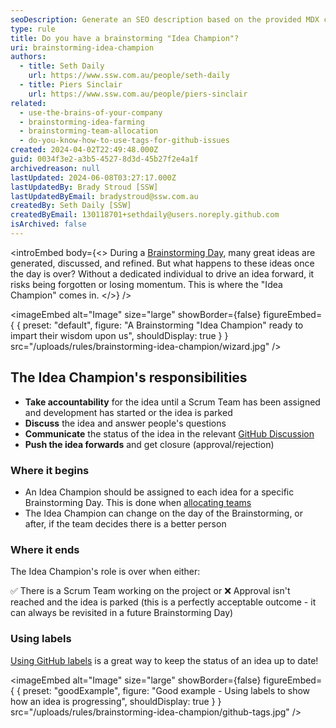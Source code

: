 ```yaml
---
seoDescription: Generate an SEO description based on the provided MDX content - Assigning an "Idea Champion" for brainstormed ideas ensures accountability and momentum, driving projects forward from concept to reality.
type: rule
title: Do you have a brainstorming "Idea Champion"?
uri: brainstorming-idea-champion
authors:
  - title: Seth Daily
    url: https://www.ssw.com.au/people/seth-daily
  - title: Piers Sinclair
    url: https://www.ssw.com.au/people/piers-sinclair
related:
  - use-the-brains-of-your-company
  - brainstorming-idea-farming
  - brainstorming-team-allocation
  - do-you-know-how-to-use-tags-for-github-issues
created: 2024-04-02T22:49:48.000Z
guid: 0034f3e2-a3b5-4527-8d3d-45b27f2e4a1f
archivedreason: null
lastUpdated: 2024-06-08T03:27:17.000Z
lastUpdatedBy: Brady Stroud [SSW]
lastUpdatedByEmail: bradystroud@ssw.com.au
createdBy: Seth Daily [SSW]
createdByEmail: 130118701+sethdaily@users.noreply.github.com
isArchived: false
---
```


<introEmbed
  body={<>
During a [Brainstorming Day](/use-the-brains-of-your-company), many great ideas are generated, discussed, and refined. But what happens to these ideas once the day is over? Without a dedicated individual to drive an idea forward, it risks being forgotten or losing momentum. This is where the "Idea Champion" comes in.
  </>}
/>

<imageEmbed
  alt="Image"
  size="large"
  showBorder={false}
  figureEmbed={ {
    preset: "default",
    figure: "A Brainstorming \"Idea Champion\" ready to impart their wisdom upon us",
    shouldDisplay: true
  } }
  src="/uploads/rules/brainstorming-idea-champion/wizard.jpg"
/>

## The Idea Champion's responsibilities

* **Take accountability** for the idea until a Scrum Team has been assigned and development has started or the idea is parked
* **Discuss** the idea and answer people's questions
* **Communicate** the status of the idea in the relevant [GitHub Discussion](/brainstorming-idea-farming)
* **Push the idea forwards** and get closure (approval/rejection)

### Where it begins

* An Idea Champion should be assigned to each idea for a specific Brainstorming Day. This is done when [allocating teams](/brainstorming-team-allocation)
* The Idea Champion can change on the day of the Brainstorming, or after, if the team decides there is a better person

### Where it ends

The Idea Champion's role is over when either:

✅ There is a Scrum Team working on the project
or
❌ Approval isn't reached and the idea is parked (this is a perfectly acceptable outcome - it can always be revisited in a future Brainstorming Day)

### Using labels

[Using GitHub labels](/do-you-know-how-to-use-tags-for-github-issues) is a great way to keep the status of an idea up to date!

<imageEmbed
  alt="Image"
  size="large"
  showBorder={false}
  figureEmbed={ {
    preset: "goodExample",
    figure: "Good example - Using labels to show how an idea is progressing",
    shouldDisplay: true
  } }
  src="/uploads/rules/brainstorming-idea-champion/github-tags.jpg"
/>
